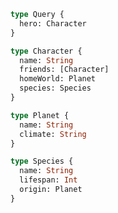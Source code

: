 ```graphql word-wrap=false filename="Schema"
type Query {
  hero: Character
}

type Character {
  name: String
  friends: [Character]
  homeWorld: Planet
  species: Species
}

type Planet {
  name: String
  climate: String
}

type Species {
  name: String
  lifespan: Int
  origin: Planet
}
```
